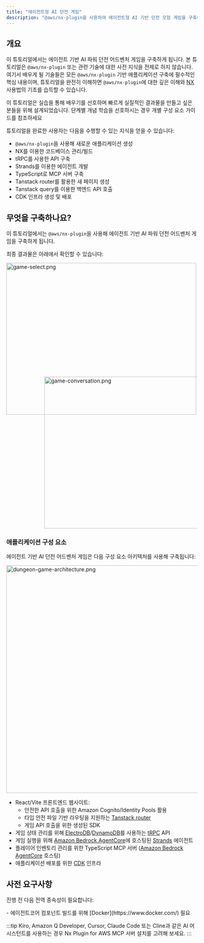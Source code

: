 ```yaml
---
title: "에이전트형 AI 던전 게임"
description: "@aws/nx-plugin을 사용하여 에이전트형 AI 기반 던전 모험 게임을 구축하는 방법에 대한 안내"
---
```




## 개요

이 튜토리얼에서는 에이전트 기반 AI 파워 던전 어드벤처 게임을 구축하게 됩니다. 본 튜토리얼은 `@aws/nx-plugin` 또는 관련 기술에 대한 사전 지식을 전제로 하지 않습니다. 여기서 배우게 될 기술들은 모든 `@aws/nx-plugin` 기반 애플리케이션 구축에 필수적인 핵심 내용이며, 튜토리얼을 완전히 이해하면 `@aws/nx-plugin`에 대한 깊은 이해와 [NX](https://nx.dev/) 사용법의 기초를 습득할 수 있습니다.

<Aside>이 튜토리얼은 실습을 통해 배우기를 선호하며 빠르게 실질적인 결과물을 만들고 싶은 분들을 위해 설계되었습니다. 단계별 개념 학습을 선호하시는 경우 개별 구성 요소 가이드를 참조하세요</Aside>

튜토리얼을 완료한 사용자는 다음을 수행할 수 있는 지식을 얻을 수 있습니다:

- `@aws/nx-plugin`을 사용해 새로운 애플리케이션 생성
- NX를 이용한 코드베이스 관리/빌드
- tRPC를 사용한 API 구축
- Strands를 이용한 에이전트 개발
- TypeScript로 MCP 서버 구축
- Tanstack router를 활용한 새 페이지 생성
- Tanstack query를 이용한 백엔드 API 호출
- CDK 인프라 생성 및 배포

## 무엇을 구축하나요?

이 튜토리얼에서는 `@aws/nx-plugin`을 사용해 에이전트 기반 AI 파워 던전 어드벤처 게임을 구축하게 됩니다.

최종 결과물은 아래에서 확인할 수 있습니다:

<Image src={gameSelectPng} alt="game-select.png" width="500" height="400" />
<div style="margin-top: -100px; margin-left: 100px;">
<Image src={gameConversationPng} alt="game-conversation.png" width="500" height="400" />
</div>

### 애플리케이션 구성 요소

에이전트 기반 AI 던전 어드벤처 게임은 다음 구성 요소 아키텍처를 사용해 구축됩니다:

<Image style="margin: auto" src={dungeonAdventureArchitecturePng} alt="dungeon-game-architecture.png" height="600" />

- React/Vite 프론트엔드 웹사이트:
  - 안전한 API 호출을 위한 Amazon Cognito/Identity Pools 활용
  - 타입 안전 파일 기반 라우팅을 지원하는 [Tanstack router](https://tanstack.com/router/latest)
  - 게임 API 호출을 위한 생성된 SDK
- 게임 상태 관리를 위해 [ElectroDB](https://electrodb.dev/)/[DynamoDB](https://aws.amazon.com/dynamodb/)를 사용하는 [tRPC](https://trpc.io/) API
- 게임 실행을 위해 [Amazon Bedrock AgentCore](https://aws.amazon.com/bedrock/agentcore/)에 호스팅된 [Strands](https://strandsagents.com/latest/) 에이전트
- 플레이어 인벤토리 관리를 위한 TypeScript MCP 서버 ([Amazon Bedrock AgentCore](https://aws.amazon.com/bedrock/agentcore/) 호스팅)
- 애플리케이션 배포를 위한 [CDK](https://docs.aws.amazon.com/cdk/v2/guide/home.html) 인프라

## 사전 요구사항

진행 전 다음 전역 종속성이 필요합니다:

<Snippet name="required-prerequisites" />
- 에이전트코어 컴포넌트 빌드를 위해 [Docker](https://www.docker.com/) 필요

:::tip
Kiro, Amazon Q Developer, Cursor, Claude Code 또는 Cline과 같은 AI 어시스턴트를 사용하는 경우 <Link path="/get_started/building-with-ai">Nx Plugin for AWS MCP 서버 설치</Link>를 고려해 보세요.
:::